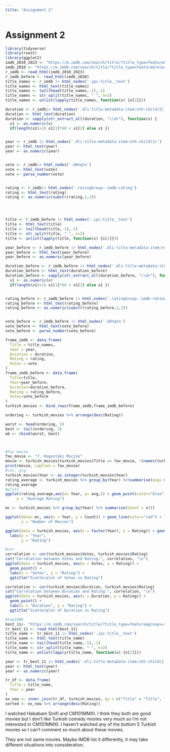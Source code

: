 ```yaml
---
title: "Assignment 2"
---
```


# Assignment 2

```r
library(tidyverse)
library(rvest)
library(ggplot2)
imdb_2010_2023 <- "https://m.imdb.com/search/title/?title_type=feature&release_date=2010-01-01,2023-12-31&num_votes=2500,&country_of_origin=TR&count=250"
imdb_2010 <- "https://m.imdb.com/search/title/?title_type=feature&release_date=,2009-12-31&num_votes=2500,&country_of_origin=TR&count=250"
r_imdb <- read_html(imdb_2010_2023)
r_imdb_before <- read_html(imdb_2010)
title_names <- r_imdb |> html_nodes('.ipc-title__text')
title_names <- html_text(title_names)
title_names <- tail(head(title_names,-1),-1)
title_names <- str_split(title_names, " ", n=2)
title_names <- unlist(lapply(title_names, function(x) {x[2]}))

duration <- r_imdb|> html_nodes('.dli-title-metadata-item:nth-child(2)')
duration <- html_text(duration)
duration <- sapply(str_extract_all(duration, "\\d+"), function(x) {
  x1 <- as.numeric(x)
  if(length(x1)>1) x1[1]*60 + x1[2] else x1 })


year <- r_imdb |> html_nodes('.dli-title-metadata-item:nth-child(1)')
year <- html_text(year)
year <- as.numeric(year)


vote <- r_imdb|> html_nodes('.kRnqtn')
vote <- html_text(vote)
vote <- parse_number(vote)


rating <- r_imdb|> html_nodes('.ratingGroup--imdb-rating')
rating <- html_text(rating)
rating <- as.numeric(substr(rating,1,3))




title <- r_imdb_before |> html_nodes('.ipc-title__text')
title <- html_text(title)
title <- tail(head(title,-1),-1)
title <- str_split(title, " ", n=2)
title <- unlist(lapply(title, function(x) {x[2]}))

year_before <- r_imdb_before |> html_nodes('.dli-title-metadata-item:nth-child(1)')
year_before <- html_text(year_before)
year_before <- as.numeric(year_before)

duration_before <- r_imdb_before |> html_nodes('.dli-title-metadata-item:nth-child(2)')
duration_before <- html_text(duration_before)
duration_before <- sapply(str_extract_all(duration_before, "\\d+"), function(x) {
  x1 <- as.numeric(x)
  if(length(x1)>1) x1[1]*60 + x1[2] else x1 })


rating_before <- r_imdb_before |> html_nodes('.ratingGroup--imdb-rating')
rating_before <- html_text(rating_before)
rating_before <- as.numeric(substr(rating_before,1,3))


vote_before <- r_imdb_before |> html_nodes('.kRnqtn')
vote_before <- html_text(vote_before)
vote_before <- parse_number(vote_before)

frame_imdb <- data.frame(
  Title = title_names,
  Year = year,
  Duration = duration,
  Rating = rating,
  Votes = vote
)
frame_imdb_before <- data.frame(
  Title=title,
  Year=year_before,
  Duration=duration_before,
  Rating = rating_before,
  Votes=vote_before
)
turkish_movies <- bind_rows(frame_imdb,frame_imdb_before)

ordering <- turkish_movies %>% arrange(desc(Rating))

worst <- head(ordering, 5)
best <- tail(ordering, 5)
wb <- rbind(worst, best)



#Fav movie
fav_movie <- "7. Kogustaki Mucize" 
movie <- turkish_movies[turkish_movies$Title == fav_movie, !(names(turkish_movies) %in% "Rank")]
print(movie, caption = fav_movie)
#rat. avg.
turkish_movies$Year <- as.integer(turkish_movies$Year)
rating_average <- turkish_movies %>% group_by(Year) %>%summarise(avg= mean(Rating))
rating_average
#plots
ggplot(rating_average,aes(x= Year, y= avg,)) + geom_point(color="blue") + labs( x = "Year",
     y = "Average Rating")

mc <- turkish_movies %>% group_by(Year) %>% summarise(Count = n())

ggplot(data= mc, aes(x = Year, y = Count)) + geom_line(color="red") + labs( x = "Year",
       y = "Number of Movies")

ggplot(data = turkish_movies, aes(x = factor(Year), y = Rating)) + geom_boxplot() +
  labs(x = "Year",
       y = "Rating")

#cor
correlation <- cor(turkish_movies$Votes, turkish_movies$Rating)
cat("Correlation between Votes and Rating:", correlation, "\n")
ggplot(data = turkish_movies, aes(x = Votes, y = Rating)) +
  geom_point() +
  labs(x = "Votes", y = "Rating") +
  ggtitle("Scatterplot of Votes vs Rating")

correlation <- cor(turkish_movies$Duration, turkish_movies$Rating)
cat("Correlation between Duration and Rating:", correlation, "\n")
ggplot(data = turkish_movies, aes(x = Duration, y = Rating)) +
  geom_point() +
  labs(x = "Duration", y = "Rating") +
  ggtitle("Scatterplot of Duration vs Rating")

#top1000
best_11<- "https://m.imdb.com/search/title/?title_type=feature&groups=top_1000&country_of_origin=TR&count=250"
tr_best_11 <- read_html(best_11)
title_name <- tr_best_11 |> html_nodes('.ipc-title__text')
title_name <- html_text(title_name)
title_name <- tail(head(title_name,-1),-1)
title_name <- str_split(title_name, " ", n=2)
title_name <- unlist(lapply(title_name, function(x) {x[2]}))

year <- tr_best_11 |> html_nodes('.dli-title-metadata-item:nth-child(1)')
year <- html_text(year)
year <- as.numeric(year)

tr_df <- data.frame(
  Title = title_name,
  Year = year
)
ex_new <- inner_join(tr_df, turkish_movies, by = c("Title" = "Title", "Year" = "Year"))
sorted <- ex_new %>% arrange(desc(Rating))

```

I watched Hababam Sinifi and CM101MMXI. I think they both are good movies but I don't like Turkish comedy movies very much so I'm not interested in CM101MMXI. I haven't watched any of the bottom 5 Turkish movies so I can't comment so much about these movies.

They are not same movies. Maybe IMDB list it differently, it may take different situations into consideration.
